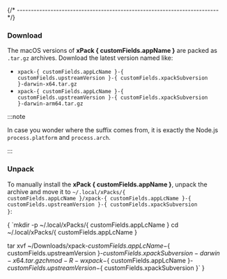 

{/* ------------------------------------------------------------------------ */}

### Download

The macOS versions of **xPack { customFields.appName }**
are packed as `.tar.gz` archives.
Download the latest version named like:

* <code>xpack-{ customFields.appLcName }-{ customFields.upstreamVersion }-{ customFields.xpackSubversion }-darwin-x64.tar.gz</code>
* <code>xpack-{ customFields.appLcName }-{ customFields.upstreamVersion }-{ customFields.xpackSubversion }-darwin-arm64.tar.gz</code>

:::note

In case you wonder where the suffix comes
from, it is exactly the Node.js `process.platform` and `process.arch`.

:::

### Unpack

To manually install the <b>xPack { customFields.appName }</b>,
unpack the archive and move it to <code>~/.local/xPacks/{ customFields.appLcName }/xpack-{ customFields.appLcName }-{ customFields.upstreamVersion }-{ customFields.xpackSubversion }</code>:

<CodeBlock language="console"> {
`mkdir -p ~/.local/xPacks/{ customFields.appLcName }
cd ~/.local/xPacks/{ customFields.appLcName }

tar xvf ~/Downloads/xpack-${ customFields.appLcName }-${ customFields.upstreamVersion }-${ customFields.xpackSubversion }-darwin-x64.tar.gz
chmod -R -w xpack-${ customFields.appLcName }-${ customFields.upstreamVersion }-${ customFields.xpackSubversion }`
}</CodeBlock>
